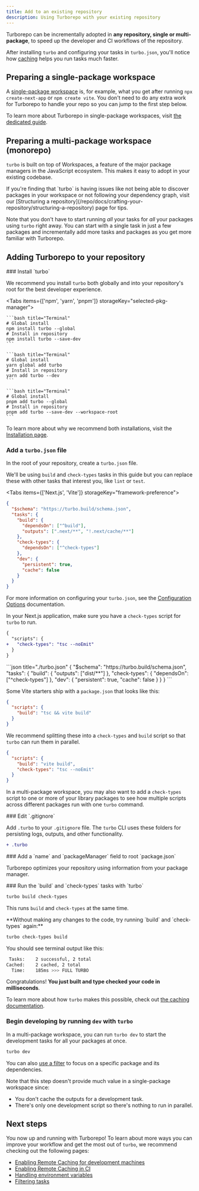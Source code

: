 ```yaml
---
title: Add to an existing repository
description: Using Turborepo with your existing repository
---
```



Turborepo can be incrementally adopted in **any repository, single or multi-package**, to speed up the developer and CI workflows of the repository.

After installing `turbo` and configuring your tasks in `turbo.json`, you'll notice how [caching](/repo/docs/crafting-your-repository/caching) helps you run tasks much faster.

## Preparing a single-package workspace

A [single-package workspace](https://vercel.com/docs/vercel-platform/glossary#single-package-workspace) is, for example, what you get after running `npx create-next-app` or `npm create vite`. You don't need to do any extra work for Turborepo to handle your repo so you can jump to the first step below.

To learn more about Turborepo in single-package workspaces, visit [the dedicated guide](/repo/docs/guides/single-package-workspaces).

## Preparing a multi-package workspace (monorepo)

`turbo` is built on top of Workspaces, a feature of the major package managers in the JavaScript ecosystem. This makes it easy to adopt in your existing codebase.

<Callout type="good-to-know">
  If you're finding that `turbo` is having issues like not being able to
  discover packages in your workspace or not following your dependency graph,
  visit our [Structuring a
  repository](/repo/docs/crafting-your-repository/structuring-a-repository) page
  for tips.
</Callout>

Note that you don't have to start running _all_ your tasks for _all_ your
packages using `turbo` right away. You can start with a single task in just a
few packages and incrementally add more tasks and packages as you get more
familiar with Turborepo.

## Adding Turborepo to your repository

<Steps>
<Step>
### Install `turbo`

We recommend you install `turbo` both globally and into your repository's root for the best developer experience.

<Tabs items={['npm', 'yarn', 'pnpm']} storageKey="selected-pkg-manager">
  <Tab value="npm">

    ```bash title="Terminal"
    # Global install
    npm install turbo --global
    # Install in repository
    npm install turbo --save-dev
    ```

  </Tab>
  <Tab value="yarn">

    ```bash title="Terminal"
    # Global install
    yarn global add turbo
    # Install in repository
    yarn add turbo --dev
    ```

  </Tab>
  <Tab value="pnpm">

    ```bash title="Terminal"
    # Global install
    pnpm add turbo --global
    # Install in repository
    pnpm add turbo --save-dev --workspace-root
    ```

  </Tab>
</Tabs>

To learn more about why we recommend both installations, visit the [Installation page](/repo/docs/getting-started/installation).

</Step>
<Step>

### Add a `turbo.json` file

In the root of your repository, create a `turbo.json` file.

We'll be using `build` and `check-types` tasks in this guide but you can replace these with other tasks that interest you, like `lint` or `test`.

<Tabs items={['Next.js', 'Vite']} storageKey="framework-preference">
  <Tab value="Next.js">
```json title="./turbo.json"
{
  "$schema": "https://turbo.build/schema.json",
  "tasks": {
    "build": {
      "dependsOn": ["^build"],
      "outputs": [".next/**", "!.next/cache/**"]
    },
    "check-types": {
      "dependsOn": ["^check-types"]
    },
    "dev": {
      "persistent": true,
      "cache": false
    }
  }
}
```

For more information on configuring your `turbo.json`, see the [Configuration Options](/repo/docs/reference/configuration) documentation.

In your Next.js application, make sure you have a `check-types` script for `turbo` to run.

```diff title="apps/web/package.json"
{
  "scripts": {
+   "check-types": "tsc --noEmit"
  }
}
```

  </Tab>
  <Tab value="Vite">
```json title="./turbo.json"
{
  "$schema": "https://turbo.build/schema.json",
  "tasks": {
    "build": {
      "outputs": ["dist/**"]
    },
    "check-types": {
      "dependsOn": ["^check-types"]
    },
    "dev": {
      "persistent": true,
      "cache": false
    }
  }
}
```

Some Vite starters ship with a `package.json` that looks like this:

```json title="package.json"
{
  "scripts": {
    "build": "tsc && vite build"
  }
}
```

We recommend splitting these into a `check-types` and `build` script so that `turbo` can run them in parallel.

```json title="apps/web/package.json"
{
  "scripts": {
    "build": "vite build",
    "check-types": "tsc --noEmit"
  }
}
```

  </Tab>
</Tabs>

In a multi-package workspace, you may also want to add a `check-types` script
to one or more of your library packages to see how multiple scripts across
different packages run with one `turbo` command.

</Step>
<Step>
### Edit `.gitignore`

Add `.turbo` to your `.gitignore` file. The `turbo` CLI uses these folders for persisting logs, outputs, and other functionality.

```diff title=".gitignore"
+ .turbo
```

</Step>
<Step>
### Add a `name` and `packageManager` field to root `package.json`

Turborepo optimizes your repository using information from your package manager.

</Step>
<Step>
### Run the `build` and `check-types` tasks with `turbo`

```bash title="Terminal"
turbo build check-types
```

This runs `build` and `check-types` at the same time.

</Step>
<Step>
**Without making any changes to the code, try running `build` and `check-types` again:**

```bash title="Terminal"
turbo check-types build
```

You should see terminal output like this:

```bash title="Terminal"
 Tasks:    2 successful, 2 total
Cached:    2 cached, 2 total
  Time:    185ms >>> FULL TURBO
```

Congratulations! **You just built and type checked your code in milliseconds**.

To learn more about how `turbo` makes this possible, check out [the caching documentation](/repo/docs/crafting-your-repository/caching).

</Step>
<Step>

### Begin developing by running `dev` with `turbo`

In a multi-package workspace, you can run `turbo dev` to start the development tasks for all your packages at once.

```bash title="Terminal"
turbo dev
```

You can also [use a filter](/repo/docs/crafting-your-repository/running-tasks#using-filters) to focus on a specific package and its dependencies.

<Callout type="info">
Note that this step doesn't provide much value in a single-package workspace since:

- You don't cache the outputs for a development task.
- There's only one development script so there's nothing to run in parallel.

</Callout>

</Step>

<Step>

## Next steps

You now up and running with Turborepo! To learn about more ways you can improve your workflow and get the most out of `turbo`, we recommend checking out the following pages:

- [Enabling Remote Caching for development machines](/repo/docs/crafting-your-repository/constructing-ci#enabling-remote-caching)
- [Enabling Remote Caching in CI](/repo/docs/crafting-your-repository/constructing-ci)
- [Handling environment variables](/repo/docs/crafting-your-repository/using-environment-variables)
- [Filtering tasks](/repo/docs/reference/run#--filter-string)

</Step>
</Steps>
